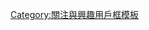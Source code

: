 {{Userbox
|border-c=black
|border-s=1
|id-c=grey
|id-fc=black
|id-s=14
|id=官制<br/>架構
|info-c=white
|info-fc=black
|info-s=9
|info=這個用戶對'''[[官制|政府官制]]'''、[[架構]]感到有興趣。
}}
<noinclude>[[Category:關注與興趣用戶框模板]]</noinclude>